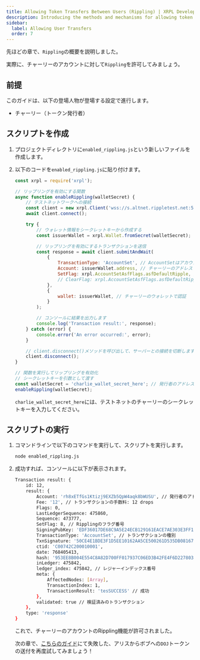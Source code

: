 ```yaml
---
title: Allowing Token Transfers Between Users (Rippling) | XRPL Development with JavaScript Level 1
description: Introducing the methods and mechanisms for allowing token transfers between users using trust lines as part of the Level 1 curriculum for developing XRPL with JavaScript.
sidebar:
  label: Allowing User Transfers
  order: 7
---
```



先ほどの章で、`Rippling`の概要を説明しました。

実際に、チャーリーのアカウントに対して`Rippling`を許可してみましょう。

## 前提

このガイドは、以下の登場人物が登場する設定で進行します。

- チャーリー（トークン発行者）

## スクリプトを作成

<Steps>

1. プロジェクトディレクトリに`enabled_rippling.js`という新しいファイルを作成します。
2. 以下のコードを`enabled_rippling.js`に貼り付けます。

    ```javascript
    const xrpl = require('xrpl');

    // リップリングを有効にする関数
    async function enableRippling(walletSecret) {
        // テストネットワークへの接続
        const client = new xrpl.Client('wss://s.altnet.rippletest.net:51233');
        await client.connect();

        try {
            // ウォレット情報をシークレットキーから作成する
            const issuerWallet = xrpl.Wallet.fromSecret(walletSecret);

            // リップリングを有効にするトランザクションを送信
            const response = await client.submitAndWait(
                {
                    TransactionType: 'AccountSet', // AccountSetはアカウント情報を修正するトランザクションです
                    Account: issuerWallet.address, // チャーリーのアドレス
                    SetFlag: xrpl.AccountSetAsfFlags.asfDefaultRipple, // Ripplingを許可する
                    // ClearFlag: xrpl.AccountSetAsfFlags.asfDefaultRipple, // クリアする場合
                },
                {
                    wallet: issuerWallet, // チャーリーのウォレットで認証
                }
            );

            // コンソールに結果を出力します
            console.log('Transaction result:', response);
        } catch (error) {
            console.error('An error occurred:', error);
        }

        // client.disconnect()メソッドを呼び出して、サーバーとの接続を切断します
        client.disconnect();
    }

    // 関数を実行してリップリングを有効化
    // シークレットキーを引数として渡す
    const walletSecret = 'charlie_wallet_secret_here'; // 発行者のアドレスを設定（チャーリー）
    enableRippling(walletSecret);
    ```

    `charlie_wallet_secret_here`には、テストネットのチャーリーのシークレットキーを入力してください。
</Steps>

## スクリプトの実行

<Steps>

1. コマンドラインで以下のコマンドを実行して、スクリプトを実行します。

    ```bash
    node enabled_rippling.js
    ```

2. 成功すれば、コンソールに以下が表示されます。
    ```bash
    Transaction result: {
        id: 12,
        result: {
            Account: 'rh8xETfGs1Ktizj9EXZb5QpW4aqk8bWUSU', // 発行者のアドレス（チャーリー）
            Fee: '12', // トランザクションの手数料: 12 drops
            Flags: 0,
            LastLedgerSequence: 475860,
            Sequence: 473777,
            SetFlag: 8, // Ripplingのフラグ番号
            SigningPubKey: 'EDF36017DE68C9A5E24ECB129161EACE7AE303E3FF151FF71E1160B0EEA6B8074F',
            TransactionType: 'AccountSet', // トランザクションの種別
            TxnSignature: '50CE4E1BDE3F1D5EE10162AA5CE500261D535DB08167AB49281C8C5A41C7EEBB1FE7E5597E30CF575FE8C030B4D10AAD78CD3FC21F7BDD27285FCC138539DE04',
            ctid: 'C00742C200010001',
            date: 768405413,
            hash: '953EE8B004E554C8A82D700FF017937C06ED3B42FE4F6D227803A16E83247F31', // ハッシュ値
            inLedger: 475842,
            ledger_index: 475842, // レジャーインデックス番号
            meta: {
                AffectedNodes: [Array],
                TransactionIndex: 1,
                TransactionResult: 'tesSUCCESS' // 成功
            },
            validated: true // 検証済みのトランザクション
        },
        type: 'response'
    }
    ```

    これで、チャーリーのアカウントのRippling機能が許可されました。

    次の章で、[こちらのガイド](/beginners/javascript/failure-payment/)にて失敗した、アリスからボブへの`DOJ`トークンの送付を再度試してみましょう！
</Steps>


